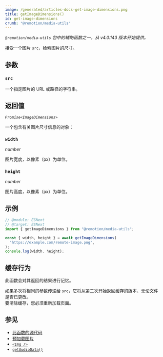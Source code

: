 ```yaml
---
image: /generated/articles-docs-get-image-dimensions.png
title: getImageDimensions()
id: get-image-dimensions
crumb: "@remotion/media-utils"
---
```


_`@remotion/media-utils` 包中的辅助函数之一。从 v4.0.143 版本开始提供。_

接受一个图片 `src`，检索图片的尺寸。

## 参数

### `src`

一个指定图片的 URL 或路径的字符串。

## 返回值

_`Promise<ImageDimensions>`_

一个包含有关图片尺寸信息的对象：

### `width`

_number_

图片宽度，以像素（px）为单位。

### `height`

_number_

图片高度，以像素（px）为单位。

## 示例

```ts twoslash
// @module: ESNext
// @target: ESNext
import { getImageDimensions } from "@remotion/media-utils";

const { width, height } = await getImageDimensions(
  "https://example.com/remote-image.png",
);
console.log(width, height);
```

## 缓存行为

此函数会对其返回的结果进行记忆。

如果多次将相同的参数传递给 `src`，它将从第二次开始返回缓存的版本，无论文件是否已更改。  
要清除缓存，您必须重新加载页面。

## 参见

- [此函数的源代码](https://github.com/remotion-dev/remotion/blob/main/packages/media-utils/src/get-image-dimensions.ts)
- [预加载图片](/docs/preload/preload-image)
- [`<Img />`](/docs/img)
- [`getAudioData()`](/docs/get-audio-data)

